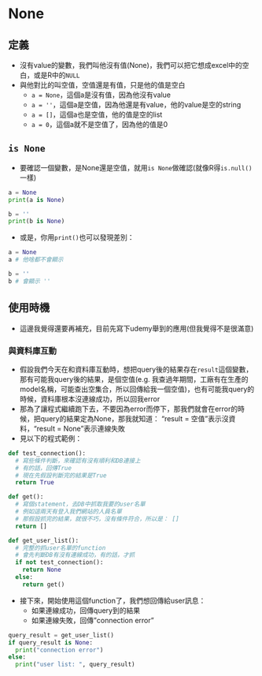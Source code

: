 # None  

## 定義  

* 沒有value的變數，我們叫他沒有值(None)，我們可以把它想成excel中的空白，或是R中的`NULL`  
* 與他對比的叫空值，空值還是有值，只是他的值是空白  
  * `a = None`，這個a是沒有值，因為他沒有value  
  * `a = ''`，這個a是空值，因為他還是有value，他的value是空的string  
  * `a = []`，這個a也是空值，他的值是空的list  
  * `a = 0`，這個a就不是空值了，因為他的值是0  

## `is None`  

* 要確認一個變數，是None還是空值，就用`is None`做確認(就像R得`is.null()`一樣)  

```python
a = None  
print(a is None)  

b = ''
print(b is None)
```

* 或是，你用`print()`也可以發現差別：  

```python
a = None
a # 他啥都不會顯示  

b = ''  
b # 會顯示 ''
```

## 使用時機  

* 這邊我覺得還要再補充，目前先寫下udemy舉到的應用(但我覺得不是很滿意)

### 與資料庫互動  

* 假設我們今天在和資料庫互動時，想把query後的結果存在`result`這個變數，那有可能我query後的結果，是個空值(e.g. 我查過年期間，工廠有在生產的model名稱，可能查出空集合，所以回傳給我一個空值)，也有可能我query的時候，資料庫根本沒連線成功，所以回我error  
* 那為了讓程式繼續跑下去，不要因為error而停下，那我們就會在error的時候，把query的結果定為None，那我就知道： "result = 空值"表示沒資料，"result = None"表示連線失敗  
* 見以下的程式範例：  

```python
def test_connection():
  # 寫些條件判斷，來確認有沒有順利和DB連接上
  # 有的話，回傳True
  # 現在先假設判斷完的結果是True
  return True

def get():
  # 寫個statement，去DB中抓取我要的user名單
  # 例如這兩天有登入我們網站的人員名單
  # 那假設抓完的結果，就很不巧，沒有條件符合，所以是： []  
  return []

def get_user_list():
  # 完整的抓user名單的function
  # 會先判斷DB有沒有連線成功，有的話，才抓
  if not test_connection():
    return None
  else:
    return get()

```

* 接下來，開始使用這個function了，我們想回傳給user訊息：  
  * 如果連線成功，回傳query到的結果  
  * 如果連線失敗，回傳"connection error"  

```python
query_result = get_user_list()
if query_result is None:
  print("connection error")
else:
  print("user list: ", query_result)

```

